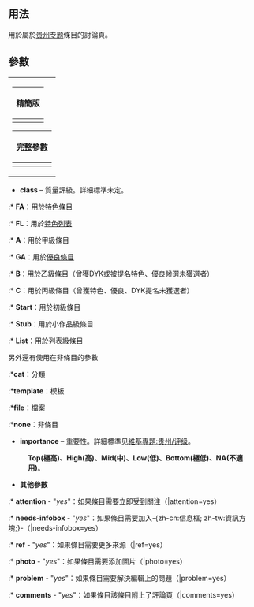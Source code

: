 <includeonly><!-- 在這裡加入模板的保護標識 --></includeonly><noinclude>{{template doc page viewed directly}}</noinclude>
<!-- 在本行下編輯模板說明 -->

== 用法 ==
用於屬於[[維基專題:贵州|贵州专题]]條目的討論頁。
== 參數 ==
{| align=right style="background:transparent; width:0"
|
{| class="wikitable"
|-
!精簡版
|-
|<pre style="font-size:90%">{{贵州专题
|class = 
|importance =
|cover = 
|screenshot = 
|needs-infobox = 
}}
</pre>
|}
{| class="wikitable"
|-
!完整參數
|-
|<pre style="font-size:90%">{{贵州专题
|class = 
|importance =
|attention = 
|needs-infobox = 
|cover = 
|screenshot = 
|peer = 
|old-peer = 
}}
</pre>
|}
|}

* '''class''' – 質量評級。詳細標準未定。
:* '''FA'''：用於[[Wikipedia:特色條目|特色條目]]
:* '''FL'''：用於[[Wikipedia:特色列表|特色列表]]
:* '''A'''：用於甲級條目
:* '''GA'''：用於[[Wikipedia:優良條目|優良條目]]
:* '''B'''：用於乙級條目（曾獲DYK或被提名特色、優良候選未獲選者）
:* '''C'''：用於丙級條目（曾獲特色、優良、DYK提名未獲選者）
:* '''Start'''：用於初級條目
:* '''Stub'''：用於小作品級條目
:* '''List'''：用於列表級條目

另外還有使用在非條目的參數
:*'''cat'''：分類
:*'''template'''：模板
:*'''file'''：檔案
:*'''none'''：非條目

* '''importance''' – 重要性。詳細標準见[[維基專題:贵州/评级]]。
:'''Top(極高)、High(高)、Mid(中)、Low(低)、Bottom(極低)、NA(不適用)'''。

* '''其他參數'''
:* '''attention''' - "''yes''"：如果條目需要立即受到關注（|attention=yes）
:* '''needs-infobox''' - "''yes''"：如果條目需要加入-{zh-cn:信息框; zh-tw:資訊方塊;}-（|needs-infobox=yes）
:* '''ref''' - "''yes''"：如果條目需要更多來源（|ref=yes）
:* '''photo''' - "''yes''"：如果條目需要添加圖片（|photo=yes）
:* '''problem''' - "''yes''"：如果條目需要解決編輯上的問題（|problem=yes）
:* '''comments''' - "''yes''"：如果條目該條目附上了評論頁（|comments=yes）

<includeonly>
<!-- 本行下加入模板的分類 -->

<!-- 本行下加入模板的跨語言鏈接 -->

</includeonly>